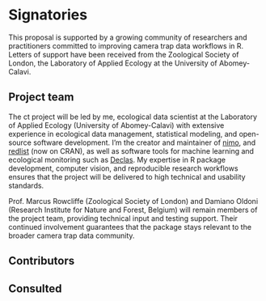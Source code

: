 # Signatories
This proposal is supported by a growing community of researchers and practitioners committed to improving camera trap data workflows in R. Letters of support have been received from the Zoological Society of London, the Laboratory of Applied Ecology at the University of Abomey-Calavi.

## Project team
The ct project will be led by me, ecological data scientist at the Laboratory of Applied Ecology (University of Abomey-Calavi) with extensive experience in ecological data management, statistical modeling, and open-source software development. I'm the creator and maintainer of [nimo](https://nimo.naben.org/), and [redlist](https://stangandaho.github.io/redlist/index.html) (now on CRAN), as well as software tools for machine learning and ecological monitoring such as [Declas](https://github.com/stangandaho/declas). My expertise in R package development, computer vision, and reproducible research workflows ensures that the project will be delivered to high technical and usability standards.

Prof. Marcus Rowcliffe (Zoological Society of London) and Damiano Oldoni (Research Institute for Nature and Forest, Belgium) will remain members of the project team, providing technical input and testing support. Their continued involvement guarantees that the package stays relevant to the broader camera trap data community.


## Contributors
<!--
Who are the people who have actively helped with this proposal but
won't necessarily be on the core project team later?
-->

## Consulted
<!--
Who has been given the opportunity to provide feedback on the
proposal? This should include any R Consortium & ISC members who the
proposal has been discussed with.
-->

